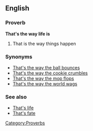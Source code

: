 ==English==
===Proverb===
'''That's the way life is'''
#That is the way things happen

===Synonyms===
*[[That's the way the ball bounces]]
*[[That's the way the cookie crumbles]]
*[[That's the way the mop flops]]
*[[That's the way the world wags]]

===See also===
*[[That's life]]
*[[That's fate]]

[[Category:Proverbs]]